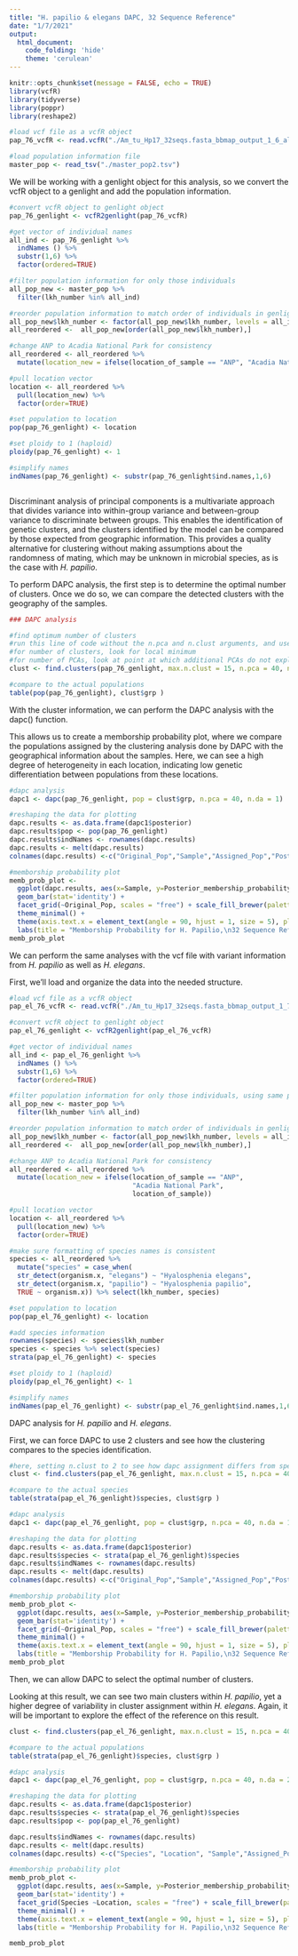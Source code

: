 ```yaml
---
title: "H. papilio & elegans DAPC, 32 Sequence Reference"
date: "1/7/2021"
output: 
  html_document:
    code_folding: 'hide'
    theme: 'cerulean'
---
```


```r
knitr::opts_chunk$set(message = FALSE, echo = TRUE)
library(vcfR)
library(tidyverse)
library(poppr)
library(reshape2)

#load vcf file as a vcfR object
pap_76_vcfR <- read.vcfR("./Am_tu_Hp17_32seqs.fasta_bbmap_output_1_6_all_filtered.vcf")

#load population information file
master_pop <- read_tsv("./master_pop2.tsv")

```

We will be working with a genlight object for this analysis, so we convert the vcfR object to a genlight and add the population information. 

```r

#convert vcfR object to genlight object
pap_76_genlight <- vcfR2genlight(pap_76_vcfR)

#get vector of individual names
all_ind <- pap_76_genlight %>% 
  indNames () %>% 
  substr(1,6) %>% 
  factor(ordered=TRUE)

#filter population information for only those individuals
all_pop_new <- master_pop %>% 
  filter(lkh_number %in% all_ind)

#reorder population information to match order of individuals in genlight object
all_pop_new$lkh_number <- factor(all_pop_new$lkh_number, levels = all_ind, ordered=TRUE)
all_reordered <-  all_pop_new[order(all_pop_new$lkh_number),]

#change ANP to Acadia National Park for consistency
all_reordered <- all_reordered %>%
  mutate(location_new = ifelse(location_of_sample == "ANP", "Acadia National Park", location_of_sample))

#pull location vector                                  
location <- all_reordered %>% 
  pull(location_new) %>% 
  factor(order=TRUE)

#set population to location
pop(pap_76_genlight) <- location

#set ploidy to 1 (haploid)
ploidy(pap_76_genlight) <- 1

#simplify names
indNames(pap_76_genlight) <- substr(pap_76_genlight$ind.names,1,6)



```

Discriminant analysis of principal components is a multivariate approach that divides variance into within-group variance and between-group variance to discriminate between groups. This enables the identification of genetic clusters, and the clusters identified by the model can be compared by those expected from geographic information. This provides a quality alternative for clustering without making assumptions about the randomness of mating, which may be unknown in microbial species, as is the case with *H. papilio*. 


To perform DAPC analysis, the first step is to determine the optimal number of clusters. Once we do so, we can compare the detected clusters with the geography of the samples. 

```r
### DAPC analysis

#find optimum number of clusters
#run this line of code without the n.pca and n.clust arguments, and use the plot to identify the best values for these arguments
#for number of clusters, look for local minimum 
#for number of PCAs, look at point at which additional PCAs do not explain a significant amount of variance
clust <- find.clusters(pap_76_genlight, max.n.clust = 15, n.pca = 40, n.clust = 7)

#compare to the actual populations
table(pop(pap_76_genlight), clust$grp )


```

With the cluster information, we can perform the DAPC analysis with the dapc() function. 

This allows us to create a memborship probability plot, where we compare the populations assigned by the clustering analysis done by DAPC with the geographical information about the samples. Here, we can see a high degree of heterogeneity in each location, indicating low genetic differentiation between populations from these locations. 

```r
#dapc analysis
dapc1 <- dapc(pap_76_genlight, pop = clust$grp, n.pca = 40, n.da = 1)

#reshaping the data for plotting
dapc.results <- as.data.frame(dapc1$posterior)
dapc.results$pop <- pop(pap_76_genlight)
dapc.results$indNames <- rownames(dapc.results)
dapc.results <- melt(dapc.results)
colnames(dapc.results) <-c("Original_Pop","Sample","Assigned_Pop","Posterior_membership_probability")

#memborship probability plot
memb_prob_plot <- 
  ggplot(dapc.results, aes(x=Sample, y=Posterior_membership_probability, fill=Assigned_Pop)) + 
  geom_bar(stat='identity') + 
  facet_grid(~Original_Pop, scales = "free") + scale_fill_brewer(palette = "Accent") +
  theme_minimal() +
  theme(axis.text.x = element_text(angle = 90, hjust = 1, size = 5), plot.title = element_text(face = "bold", hjust = .5)) + 
  labs(title = "Memborship Probability for H. Papilio,\n32 Sequence Reference", fill = "Assigned Population", y = "Memborship Probability")
memb_prob_plot

```


We can perform the same analyses with the vcf file with variant information from *H. papilio* as well as *H. elegans*. 

First, we'll load and organize the data into the needed structure.

```r

#load vcf file as a vcfR object
pap_el_76_vcfR <- read.vcfR("./Am_tu_Hp17_32seqs.fasta_bbmap_output_1_7_all_filtered.vcf")

#convert vcfR object to genlight object
pap_el_76_genlight <- vcfR2genlight(pap_el_76_vcfR)

#get vector of individual names
all_ind <- pap_el_76_genlight %>% 
  indNames () %>% 
  substr(1,6) %>% 
  factor(ordered=TRUE)

#filter population information for only those individuals, using same popoulation information file as used before (already loaded)
all_pop_new <- master_pop %>% 
  filter(lkh_number %in% all_ind)

#reorder population information to match order of individuals in genlight object
all_pop_new$lkh_number <- factor(all_pop_new$lkh_number, levels = all_ind, ordered=TRUE)
all_reordered <-  all_pop_new[order(all_pop_new$lkh_number),]

#change ANP to Acadia National Park for consistency
all_reordered <- all_reordered %>%
  mutate(location_new = ifelse(location_of_sample == "ANP", 
                               "Acadia National Park", 
                               location_of_sample))

#pull location vector                                  
location <- all_reordered %>% 
  pull(location_new) %>% 
  factor(order=TRUE)

#make sure formatting of species names is consistent
species <- all_reordered %>% 
  mutate("species" = case_when(
  str_detect(organism.x, "elegans") ~ "Hyalosphenia elegans",
  str_detect(organism.x, "papilio") ~ "Hyalosphenia papilio",
  TRUE ~ organism.x)) %>% select(lkh_number, species)

#set population to location
pop(pap_el_76_genlight) <- location

#add species information
rownames(species) <- species$lkh_number
species <- species %>% select(species)
strata(pap_el_76_genlight) <- species

#set ploidy to 1 (haploid)
ploidy(pap_el_76_genlight) <- 1

#simplify names
indNames(pap_el_76_genlight) <- substr(pap_el_76_genlight$ind.names,1,6)


```


DAPC analysis for *H. papilio* and *H. elegans*.

First, we can force DAPC to use 2 clusters and see how the clustering compares to the species identification. 


```r

#here, setting n.clust to 2 to see how dapc assignment differs from species assignment
clust <- find.clusters(pap_el_76_genlight, max.n.clust = 15, n.pca = 40, n.clust = 2)

#compare to the actual species
table(strata(pap_el_76_genlight)$species, clust$grp )

#dapc analysis
dapc1 <- dapc(pap_el_76_genlight, pop = clust$grp, n.pca = 40, n.da = 1)

#reshaping the data for plotting
dapc.results <- as.data.frame(dapc1$posterior)
dapc.results$species <- strata(pap_el_76_genlight)$species
dapc.results$indNames <- rownames(dapc.results)
dapc.results <- melt(dapc.results)
colnames(dapc.results) <-c("Original_Pop","Sample","Assigned_Pop","Posterior_membership_probability")

#memborship probability plot
memb_prob_plot <- 
  ggplot(dapc.results, aes(x=Sample, y=Posterior_membership_probability, fill=Assigned_Pop)) + 
  geom_bar(stat='identity') + 
  facet_grid(~Original_Pop, scales = "free") + scale_fill_brewer(palette = "Accent") +
  theme_minimal() +
  theme(axis.text.x = element_text(angle = 90, hjust = 1, size = 5), plot.title = element_text(face = "bold", hjust = .5)) + 
  labs(title = "Memborship Probability for H. Papilio,\n32 Sequence Reference", fill = "Assigned Group", y = "Memborship Probability")
memb_prob_plot


```


Then, we can allow DAPC to select the optimal number of clusters.

Looking at this result, we can see two main clusters within *H. papilio*, yet a higher degree of variability in cluster assignment within *H. elegans*. Again, it will be important to explore the effect of the reference on this result.

```r

clust <- find.clusters(pap_el_76_genlight, max.n.clust = 15, n.pca = 40, n.clust = 9)

#compare to the actual populations
table(strata(pap_el_76_genlight)$species, clust$grp )

#dapc analysis
dapc1 <- dapc(pap_el_76_genlight, pop = clust$grp, n.pca = 40, n.da = 2)

#reshaping the data for plotting
dapc.results <- as.data.frame(dapc1$posterior)
dapc.results$species <- strata(pap_el_76_genlight)$species
dapc.results$pop <- pop(pap_el_76_genlight)

dapc.results$indNames <- rownames(dapc.results)
dapc.results <- melt(dapc.results)
colnames(dapc.results) <-c("Species", "Location", "Sample","Assigned_Pop","Posterior_membership_probability")

#memborship probability plot
memb_prob_plot <- 
  ggplot(dapc.results, aes(x=Sample, y=Posterior_membership_probability, fill=Assigned_Pop)) + 
  geom_bar(stat='identity') + 
  facet_grid(Species ~Location, scales = "free") + scale_fill_brewer(palette = "Set3") +
  theme_minimal() +
  theme(axis.text.x = element_text(angle = 90, hjust = 1, size = 5), plot.title = element_text(face = "bold", hjust = .5)) + 
  labs(title = "Memborship Probability for H. Papilio,\n32 Sequence Reference", fill = "Assigned Group", y = "Memborship Probability")

memb_prob_plot


```


